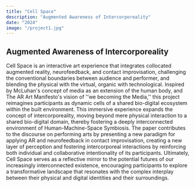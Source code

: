 ```yaml
---
title: "Cell Space"
description: "Augmented Awareness of Intercorporeality"
date: "2024"
image: "/project1.jpg"
---
```


## Augmented Awareness of Intercorporeality

Cell Space is an interactive art experience that integrates collocated augmented reality, neurofeedback, and contact improvisation, challenging the conventional boundaries between audience and performer, and blending the physical with the virtual, organic with technological. Inspired by McLuhan's concept of media as an extension of the human body, and The AR Art Manifesto's vision of ''we becoming the Media,'' this project reimagines participants as dynamic cells of a shared bio-digital ecosystem within the built environment. This immersive experience expands the concept of intercorporeality, moving beyond mere physical interaction to a shared bio-digital domain, thereby fostering a deeply interconnected environment of Human-Machine-Space Symbiosis. The paper contributes to the discourse on performing arts by presenting a new paradigm for applying AR and neurofeedback in contact improvisation, creating a new layer of perception and fostering intercorporeal interactions by reinforcing both individual and collaborative intentionality of its participants. Ultimately, Cell Space serves as a reflective mirror to the potential futures of our increasingly interconnected existence, encouraging participants to explore a transformative landscape that resonates with the complex interplay between their physical and digital identities and their surroundings.